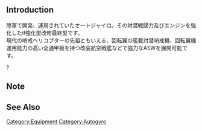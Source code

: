 {{EquipmentInfo|325}}

==Introduction==
陸軍で開発、運用されていたオートジャイロ。その対潜戦闘力及びエンジンを強化したif強化型改修最終型です。<br>現代の哨戒ヘリコプターの先祖ともいえる、回転翼の艦載対潜哨戒機、回転翼機運用能力の高い全通甲板を持つ改装航空戦艦などで強力なASWを展開可能です。

?

==Note==


==See Also==

{{Equipmentlist}}
[[Category:Equipment]]
[[Category:Autogyro]]